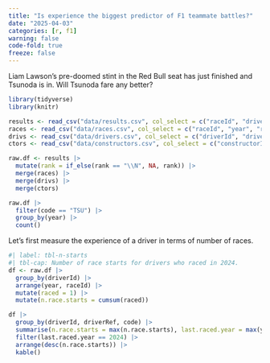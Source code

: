 ```yaml
---
title: "Is experience the biggest predictor of F1 teammate battles?"
date: "2025-04-03"
categories: [r, f1]
warning: false
code-fold: true
freeze: false
---
```


Liam Lawson's pre-doomed stint in the Red Bull seat has just finished and Tsunoda is in. Will Tsunoda fare any better?

```r
library(tidyverse)
library(knitr)

results <- read_csv("data/results.csv", col_select = c("raceId", "driverId", "constructorId", "rank"), show_col_types = FALSE)
races <- read_csv("data/races.csv", col_select = c("raceId", "year", "round"), show_col_types = FALSE)
drivs <- read_csv("data/drivers.csv", col_select = c("driverId", "driverRef", "code"), show_col_types = FALSE)
ctors <- read_csv("data/constructors.csv", col_select = c("constructorId", "constructorRef"), show_col_types = FALSE)

raw.df <- results |>
  mutate(rank = if_else(rank == "\\N", NA, rank)) |>
  merge(races) |>
  merge(drivs) |>
  merge(ctors)

raw.df |>
  filter(code == "TSU") |>
  group_by(year) |>
  count()
```

Let's first measure the experience of a driver in terms of number of races.

```r
#| label: tbl-n-starts
#| tbl-cap: Number of race starts for drivers who raced in 2024.
df <- raw.df |>
  group_by(driverId) |>
  arrange(year, raceId) |>
  mutate(raced = 1) |>
  mutate(n.race.starts = cumsum(raced))

df |>
  group_by(driverId, driverRef, code) |>
  summarise(n.race.starts = max(n.race.starts), last.raced.year = max(year)) |>
  filter(last.raced.year == 2024) |>
  arrange(desc(n.race.starts)) |>
  kable()
```